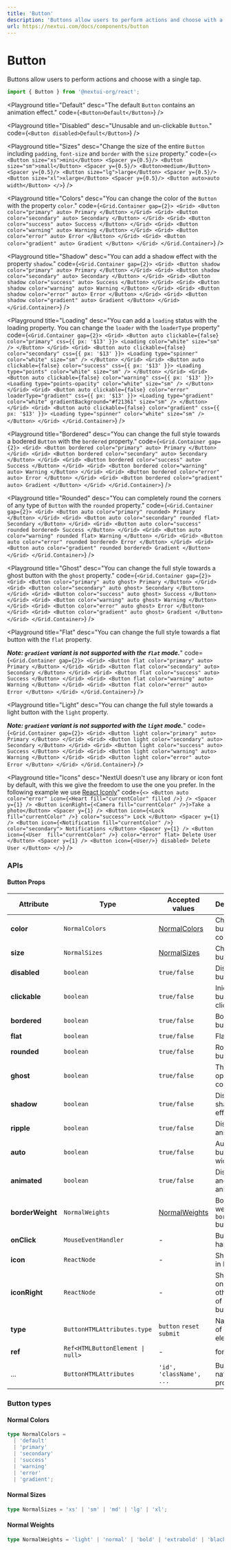 ```yaml
---
title: 'Button'
description: 'Buttons allow users to perform actions and choose with a single tap.'
url: https://nextui.com/docs/components/button
---
```


# Button

Buttons allow users to perform actions and choose with a single tap.

```jsx
import { Button } from '@nextui-org/react';
```

<CarbonAd />

<Playground
  title="Default"
  desc="The default `Button` contains an animation effect."
  code={`
<Button>Default</Button>
`}
/>

<Playground
  title="Disabled"
  desc="Unusable and un-clickable `Button`."
  code={`
<Button disabled>Default</Button>
`}
/>

<Playground
  title="Sizes"
  desc="Change the size of the entire `Button` including `padding`, `font-size` and `border` with the `size` property."
  code={`
<>
    <Button size="xs">mini</Button>
    <Spacer y={0.5}/>
    <Button size="sm">small</Button>
    <Spacer y={0.5}/>
    <Button>medium</Button>
    <Spacer y={0.5}/>
    <Button size="lg">large</Button>
    <Spacer y={0.5}/>
    <Button size="xl">xlarge</Button>
    <Spacer y={0.5}/>
    <Button auto>auto width</Button>
</>
`}
/>

<Playground
  title="Colors"
  desc="You can change the color of the `Button` with the property `color`."
  code={`
<Grid.Container gap={2}>
  <Grid>
    <Button color="primary" auto>
        Primary
    </Button>
  </Grid>
  <Grid>
    <Button color="secondary" auto>
        Secondary
    </Button>
  </Grid>
  <Grid>
    <Button color="success" auto>
        Success
    </Button>
  </Grid>
  <Grid>
    <Button color="warning" auto>
        Warning
    </Button>
  </Grid>
  <Grid>
    <Button color="error" auto>
        Error
    </Button>
  </Grid>
  <Grid>
    <Button color="gradient" auto>
        Gradient
    </Button>
  </Grid>
</Grid.Container>
`}
/>

<Playground
  title="Shadow"
  desc="You can add a shadow effect with the property `shadow`."
  code={`
<Grid.Container gap={2}>
  <Grid>
    <Button shadow color="primary" auto>
        Primary
    </Button>
  </Grid>
  <Grid>
    <Button shadow color="secondary" auto>
        Secondary
    </Button>
  </Grid>
  <Grid>
    <Button shadow color="success" auto>
        Success
    </Button>
  </Grid>
  <Grid>
    <Button shadow color="warning" auto>
        Warning
    </Button>
  </Grid>
  <Grid>
    <Button shadow color="error" auto>
        Error
    </Button>
  </Grid>
  <Grid>
    <Button shadow color="gradient" auto>
        Gradient
    </Button>
  </Grid>
</Grid.Container>
`}
/>

<Playground
  title="Loading"
  desc="You can add a `loading` status with the loading property. You can change the `loader` with the `loaderType` property"
  code={`
<Grid.Container gap={2}>
  <Grid>
    <Button auto clickable={false} color="primary" css={{ px: '$13' }}>
        <Loading color="white" size="sm" />
    </Button>
  </Grid>
  <Grid>
  <Button auto clickable={false} color="secondary" css={{ px: '$13' }}>
     <Loading type="spinner" color="white" size="sm" />
  </Button>
  </Grid>
  <Grid>
  <Button auto clickable={false} color="success" css={{ px: '$13' }}>
    <Loading type="points" color="white" size="sm" />
  </Button>
  </Grid>
  <Grid>
  <Button auto clickable={false} color="warning" css={{ px: '$13' }}>
    <Loading type="points-opacity" color="white" size="sm" />
  </Button>
  </Grid>
  <Grid>
  <Button auto clickable={false} color="error" loaderType="gradient" css={{ px: '$13' }}>
    <Loading type="gradient" color="white" gradientBackground="#f21361" size="sm" />
  </Button>
  </Grid>
  <Grid>
  <Button auto clickable={false} color="gradient" css={{ px: '$13' }}>
    <Loading type="spinner" color="white" size="sm" />
  </Button>
  </Grid>
</Grid.Container>
`}
/>

<Playground
  title="Bordered"
  desc="You can change the full style towards a bodered `Button` with the `bordered` property."
  code={`
  <Grid.Container gap={2}>
  <Grid>
    <Button bordered color="primary" auto>
        Primary
    </Button>
  </Grid>
  <Grid>
  <Button bordered color="secondary" auto>
    Secondary
  </Button>
  </Grid>
  <Grid>
  <Button bordered color="success" auto>
    Success
  </Button>
  </Grid>
  <Grid>
  <Button bordered color="warning" auto>
    Warning
  </Button>
  </Grid>
  <Grid>
  <Button bordered color="error" auto>
    Error
  </Button>
  </Grid>
  <Grid>
  <Button bordered color="gradient" auto>
    Gradient
  </Button>
  </Grid>
</Grid.Container>
`}
/>

<Playground
  title="Rounded"
  desc="You can completely round the corners of any type of `Button` with the `rounded` property."
  code={`
<Grid.Container gap={2}>
  <Grid>
    <Button auto color="primary" rounded>
      Primary
    </Button>
  </Grid>
  <Grid>
    <Button auto color="secondary" rounded flat>
      Secondary
    </Button>
  </Grid>
  <Grid>
    <Button auto color="success" rounded bordered>
      Success
    </Button>
  </Grid>
  <Grid>
    <Button auto color="warning" rounded flat>
      Warning
    </Button>
  </Grid>
  <Grid>
    <Button auto color="error" rounded bordered>
      Error
    </Button>
  </Grid>
  <Grid>
    <Button auto color="gradient" rounded bordered>
      Gradient
    </Button>
  </Grid>
</Grid.Container>
`}
/>

<Playground
  title="Ghost"
  desc="You can change the full style towards a ghost button with the `ghost` property."
  code={`
  <Grid.Container gap={2}>
  <Grid>
    <Button color="primary" auto ghost>
        Primary
    </Button>
  </Grid>
  <Grid>
  <Button color="secondary" auto ghost>
    Secondary
  </Button>
  </Grid>
  <Grid>
  <Button color="success" auto ghost>
    Success
  </Button>
  </Grid>
  <Grid>
  <Button color="warning" auto ghost>
    Warning
  </Button>
  </Grid>
  <Grid>
  <Button color="error" auto ghost>
    Error
  </Button>
  </Grid>
  <Grid>
  <Button color="gradient" auto ghost>
    Gradient
  </Button>
  </Grid>
</Grid.Container>
`}
/>

<Playground
  title="Flat"
  desc="You can change the full style towards a flat button with the `flat` property.
                                        
**_Note: `gradient` variant is not supported with the `flat` mode._**"
  code={`
<Grid.Container gap={2}>
  <Grid>
    <Button flat color="primary" auto>
      Primary
    </Button>
  </Grid>
  <Grid>
    <Button flat color="secondary" auto>
      Secondary
    </Button>
  </Grid>
  <Grid>
    <Button flat color="success" auto>
      Success
    </Button>
  </Grid>
  <Grid>
    <Button flat color="warning" auto>
      Warning
    </Button>
  </Grid>
  <Grid>
    <Button flat color="error" auto>
      Error
    </Button>
  </Grid>
</Grid.Container>
`}
/>

<Playground
  title="Light"
  desc="You can change the full style towards a light button with the `light` property. 
  
  ***_Note: `gradient` variant is not supported with the `light` mode._***"
  code={`
 <Grid.Container gap={2}>
  <Grid>
    <Button light color="primary" auto>
        Primary
    </Button>
  </Grid>
  <Grid>
  <Button light color="secondary" auto>
    Secondary
  </Button>
  </Grid>
  <Grid>
  <Button light color="success" auto>
    Success
  </Button>
  </Grid>
  <Grid>
  <Button light color="warning" auto>
    Warning
  </Button>
  </Grid>
  <Grid>
  <Button light color="error" auto>
    Error
  </Button>
  </Grid>
</Grid.Container>
`}
/>

<Playground
  title="Icons"
  desc="NextUI doesn't use any library or icon font by default, with this we give the freedom to use the one you prefer. In the following example we use [React Iconly](https://react-iconly.jrgarciadev.com)"
  code={`
 <>
    <Button auto color="error" icon={<Heart fill="currentColor" filled />} />
    <Spacer y={1} />
    <Button iconRight={<Camera fill="currentColor" />}>Take a photo</Button>
    <Spacer y={1} />
    <Button icon={<Lock fill="currentColor" />} color="success">
        Lock
    </Button>
    <Spacer y={1} />
    <Button icon={<Notification fill="currentColor" />} color="secondary">
        Notifications
    </Button>
    <Spacer y={1} />
    <Button icon={<User  fill="currentColor" />} color="error" flat>
        Delete User
    </Button>
    <Spacer y={1} />
    <Button icon={<User/>} disabled>
        Delete User
    </Button>
</>
`}
/>

<Spacer y={3} />

### APIs

<Spacer y={2} />

#### Button Props

| Attribute        | Type                                            | Accepted values                  | Description                               | Default   |
| ---------------- | ----------------------------------------------- | -------------------------------- | ----------------------------------------- | --------- |
| **color**        | `NormalColors`                                  | [NormalColors](#normal-colors)   | Change button color                       | `default` |
| **size**         | `NormalSizes`                                   | [NormalSizes](#normal-sizes)     | Change button size                        | `medium`  |
| **disabled**     | `boolean`                                       | `true/false`                     | Disable button                            | `false`   |
| **clickable**    | `boolean`                                       | `true/false`                     | Inidicates if button is clickable         | `false`   |
| **bordered**     | `boolean`                                       | `true/false`                     | Bodered button                            | `false`   |
| **flat**         | `boolean`                                       | `true/false`                     | Flat button                               | `false`   |
| **rounded**      | `boolean`                                       | `true/false`                     | Rounded button                            | `false`   |
| **ghost**        | `boolean`                                       | `true/false`                     | The opposite color                        | `false`   |
| **shadow**       | `boolean`                                       | `true/false`                     | Display shadow effect                     | `false`   |
| **ripple**       | `boolean`                                       | `true/false`                     | Display drip animation                    | `false`   |
| **auto**         | `boolean`                                       | `true/false`                     | Autoscale button width                    | `false`   |
| **animated**     | `boolean`                                       | `true/false`                     | Display drip and scale animation          | `true`    |
| **borderWeight** | `NormalWeights`                                 | [NormalWeights](#normal-weights) | Border weight for `bordered` button       | `normal`  |
| **onClick**      | `MouseEventHandler`                             | -                                | Button click handler                      | -         |
| **icon**         | `ReactNode`                                     | -                                | Show icon in button                       | -         |
| **iconRight**    | `ReactNode`                                     | -                                | Show icon on the other side of the button | -         |
| **type**         | `ButtonHTMLAttributes.type`                     | `button` `reset` `submit`        | Native type of button element             | `button`  |
| **ref**          | <Code>Ref<HTMLButtonElement &#124; null></Code> | -                                | forwardRef                                | -         |
| ...              | `ButtonHTMLAttributes`                          | `'id', 'className', ...`         | Button native props                       | -         |

<Spacer y={2} />

### Button types

<Spacer y={1} />

#### Normal Colors

```ts
type NormalColors =
  | 'default'
  | 'primary'
  | 'secondary'
  | 'success'
  | 'warning'
  | 'error'
  | 'gradient';
```

#### Normal Sizes

```ts
type NormalSizes = 'xs' | 'sm' | 'md' | 'lg' | 'xl';
```

#### Normal Weights

```ts
type NormalWeights = 'light' | 'normal' | 'bold' | 'extrabold' | 'black';
```
